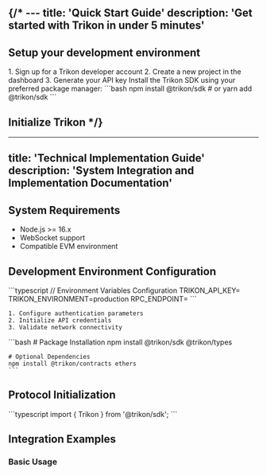 {/* ---
title: 'Quick Start Guide'
description: 'Get started with Trikon in under 5 minutes'
---

## Setup your development environment

<AccordionGroup>
  <Accordion icon="key" title="Get Your API Key">
    1. Sign up for a Trikon developer account
    2. Create a new project in the dashboard
    3. Generate your API key
  </Accordion>
  
  <Accordion icon="code" title="Install SDK">
    Install the Trikon SDK using your preferred package manager:
    ```bash
    npm install @trikon/sdk
    # or
    yarn add @trikon/sdk
    ```
  </Accordion>
</AccordionGroup>

## Initialize Trikon */}

---
title: 'Technical Implementation Guide'
description: 'System Integration and Implementation Documentation'
---

## System Requirements

- Node.js >= 16.x
- WebSocket support
- Compatible EVM environment

## Development Environment Configuration

<AccordionGroup>
  <Accordion icon="key" title="Authentication Protocol">
    ```typescript
    // Environment Variables Configuration
    TRIKON_API_KEY=<your-api-key>
    TRIKON_ENVIRONMENT=production
    RPC_ENDPOINT=<network-rpc>
    ```

    1. Configure authentication parameters
    2. Initialize API credentials
    3. Validate network connectivity
  </Accordion>
  
  <Accordion icon="code" title="SDK Implementation">
    ```bash
    # Package Installation
    npm install @trikon/sdk @trikon/types
    
    # Optional Dependencies
    npm install @trikon/contracts ethers
    ```
  </Accordion>
</AccordionGroup>

## Protocol Initialization

<AccordionGroup>
  <Accordion icon="code" title="Initialize the Protocol">
    ```typescript
    import { Trikon } from '@trikon/sdk';
    ```
  </Accordion>
</AccordionGroup>

## Integration Examples

### Basic Usage
